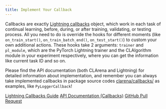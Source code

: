 ```yaml
---
title: Implement Your Callback
---
```


Callbacks are exactly [Lightning callbacks](https://lightning.ai/docs/pytorch/stable/extensions/callbacks.html) object, which work in each task of continual learning, before, during, or after training, validating, or testing process. All you need to do is override the hooks for different moments (like `on_train_start()`, `on_train_batch_end()`, `on_test_start()`) to custom your own additional actions. These hooks take 2 arguments: `trainer` and `pl_module`, which are the PyTorch Lightning trainer and the CLAlgorithm module in your experiment respectively, where you can get the information like current task ID and so on.


Please find the API documentation (both CLArena and Lightning) for detailed information about implementation, and remember you can always take implemented callbacks in package source codes  [clarena/callbacks/](https://github.com/pengxiang-wang/continual-learning-arena/tree/main/clarena/callbacks/) as examples, like `PyLoggerCallback`!

::: { .text-center}
[Lightning Callbacks Guide](https://lightning.ai/docs/pytorch/stable/extensions/callbacks.html){.btn .btn-secondary role="button"}
[API Documentation (Callbacks)](https://pengxiang-wang.com/projects/continual-learning-arena/docs/API-docs-by-pdoc/clarena/callbacks.html){.btn .btn-secondary role="button"}
[GitHub Pull Request](https://github.com/pengxiang-wang/continual-learning-arena/pulls){.btn .btn-info role="button"}
:::
